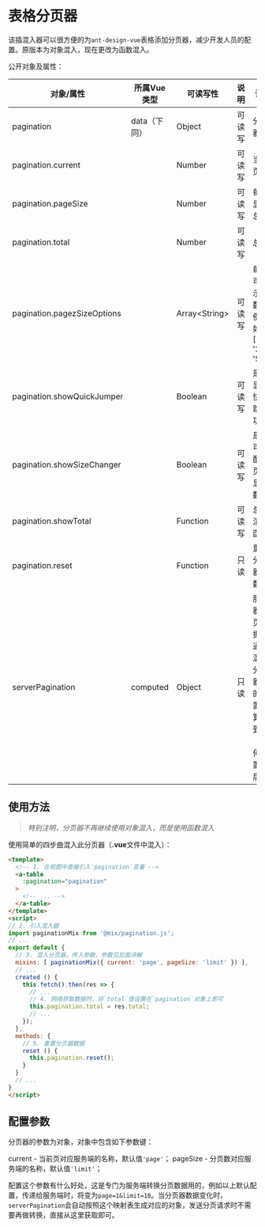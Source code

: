 
<Meta title="框架|混入器（Mixin）/表格分页器" />

# 表格分页器

该插混入器可以很方便的为`ant-design-vue`表格添加分页器，减少开发人员的配置。原版本为对象混入，现在更改为函数混入。

公开对象及属性：

| 对象/属性                   | 所属Vue类型  | 可读写性      | 说明   | 说明                                           |
| --------------------------- | ------------ | ------------- | ------ | ---------------------------------------------- |
| pagination                  | data（下同） | Object        | 可读写 | 分页器                                         |
| pagination.current          |              | Number        | 可读写 | 当前页数                                       |
| pagination.pageSize         |              | Number        | 可读写 | 每页显示总数                                   |
| pagination.total            |              | Number        | 可读写 | 总量                                           |
| pagination.pagezSizeOptions |              | Array<String\> | 可读写 | 每页可显示数，例如：['10', '20', '50']         |
| pagination.showQuickJumper  |              | Boolean       | 可读写 | 是否显示快捷跳转功能                           |
| pagination.showSizeChanger  |              | Boolean       | 可读写 | 是否可调配每页可显示数                         |
| pagination.showTotal        |              | Function      | 可读写 | 总数渲染函数                                   |
| pagination.reset            |              | Function      | 只读   | 重置分页器函数                                 |
| serverPagination            | computed     | Object        | 只读   | 服务器分页数据，通过混入分页器前的配置计算得到（如何配置见后） |

## 使用方法

> *特别注明，分页器不再继续使用对象混入，而是使用函数混入*

使用简单的四步曲混入此分页器（**.vue**文件中混入）：

```html
<template>
  <!-- 1. 在视图中直接引入`pagination`变量 -->
  <a-table
    :pagination="pagination"
  >
    <!-- ... -->
  </a-table>
</template>
<script>
// 2. 引入混入器
import paginationMix from '@mix/pagination.js';
// ...
export default {
  // 3. 混入分页器，传入参数，参数见后面讲解
  mixins: [ paginationMix({ current: 'page', pageSize: 'limit' }) ],
  // ...
  created () {
    this.fetch().then(res => {
      // ...
      // 4. 网络获取数据时，将`total`值设置在`pagination`对象上即可
      this.pagination.total = res.total;
      // ...
    });
  },
  methods: {
    // 5. 重置分页器数据
    reset () {
      this.pagination.reset();
    }
  }
  // ...
}
</script>
```

## 配置参数

分页器的参数为对象，对象中包含如下参数键：

current - 当前页对应服务端的名称，默认值`'page'`；
pageSize - 分页数对应服务端的名称，默认值`'limit'`；

配置这个参数有什么好处，这是专门为服务端转换分页数据用的，例如以上默认配置，传递给服务端时，将变为`page=1&limit=10`。当分页器数据变化时，`serverPagination`会自动按照这个映射表生成对应的对象，发送分页请求时不需要再做转换，直接从这里获取即可。
